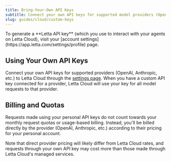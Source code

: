 ```yaml
---
title: Bring-Your-Own API Keys
subtitle: Connect your own API keys for supported model providers (OpenAI, Anthropic, etc.)
slug: guides/cloud/custom-keys
---
```


<Tip>
To generate a **Letta API key** (which you use to interact with your agents on Letta Cloud), visit your [account settings](https://app.letta.com/settings/profile) page.
</Tip>

## Using Your Own API Keys

Connect your own API keys for supported providers (OpenAI, Anthropic, etc.) to Letta Cloud through the [settings page](). When you have a custom API key connected for a provider, Letta Cloud will use your key for all model requests to that provider.

## Billing and Quotas

Requests made using your personal API keys do not count towards your monthly request quotas or usage-based billing. Instead, you'll be billed directly by the provider (OpenAI, Anthropic, etc.) according to their pricing for your personal account.

Note that direct provider pricing will likely differ from Letta Cloud rates, and requests through your own API key may cost more than those made through Letta Cloud's managed services.
